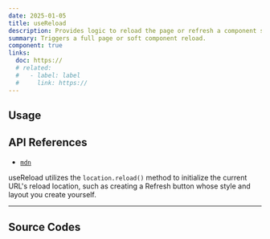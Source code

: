```yaml
---
date: 2025-01-05
title: useReload
description: Provides logic to reload the page or refresh a component state programmatically.
summary: Triggers a full page or soft component reload.
component: true
links:
  doc: https://
  # related:
  #   - label: label
  #     link: https://
---
```


## Usage

<UseReloadDemosUsage />

## API References

- [`mdn`](https://developer.mozilla.org/en-US/docs/Web/API/Location/reload)

useReload utilizes the `location.reload()` method to initialize the current URL's reload location, such as creating a Refresh button whose style and layout you create yourself.

---

## Source Codes

<SourceCodes name="use-reload" />
